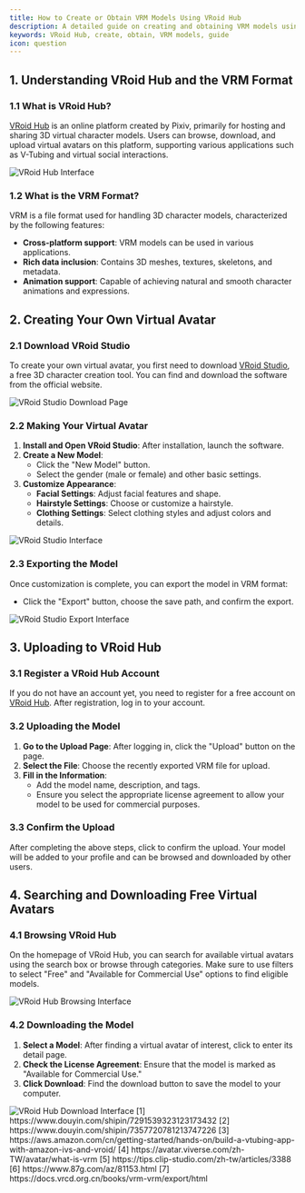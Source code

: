 ```yaml
---
title: How to Create or Obtain VRM Models Using VRoid Hub
description: A detailed guide on creating and obtaining VRM models using VRoid Hub
keywords: VRoid Hub, create, obtain, VRM models, guide
icon: question
---
```


## 1. Understanding VRoid Hub and the VRM Format

### 1.1 What is VRoid Hub?

[VRoid Hub](https://hub.vroid.com/) is an online platform created by Pixiv, primarily for hosting and sharing 3D virtual character models. Users can browse, download, and upload virtual avatars on this platform, supporting various applications such as V-Tubing and virtual social interactions.

<Frame>
  <img src="https://oss.vidol.chat/assets/37456b9e3567f181dc8decf8c4d0bb1e.webp" alt="VRoid Hub Interface" />
</Frame>

### 1.2 What is the VRM Format?

VRM is a file format used for handling 3D character models, characterized by the following features:

- **Cross-platform support**: VRM models can be used in various applications.
- **Rich data inclusion**: Contains 3D meshes, textures, skeletons, and metadata.
- **Animation support**: Capable of achieving natural and smooth character animations and expressions.

## 2. Creating Your Own Virtual Avatar

### 2.1 Download VRoid Studio

To create your own virtual avatar, you first need to download [VRoid Studio](https://vroid.com/studio), a free 3D character creation tool. You can find and download the software from the official website.

<Frame>
  <img src="https://oss.vidol.chat/assets/7b278f1684abe31781fefa2b7568ec55.webp" alt="VRoid Studio Download Page" />
</Frame>

### 2.2 Making Your Virtual Avatar

1. **Install and Open VRoid Studio**: After installation, launch the software.
2. **Create a New Model**:
   - Click the "New Model" button.
   - Select the gender (male or female) and other basic settings.
3. **Customize Appearance**:
   - **Facial Settings**: Adjust facial features and shape.
   - **Hairstyle Settings**: Choose or customize a hairstyle.
   - **Clothing Settings**: Select clothing styles and adjust colors and details.

<Frame>
  <img src="https://oss.vidol.chat/assets/73fe774a8c070dac944cd5cebac5209a.webp" alt="VRoid Studio Interface" />
</Frame>

### 2.3 Exporting the Model

Once customization is complete, you can export the model in VRM format:

- Click the "Export" button, choose the save path, and confirm the export.

<Frame>
  <img src="https://oss.vidol.chat/assets/9352bc01fd290c0eb8b6c186c53d6aac.webp" alt="VRoid Studio Export Interface" />
</Frame>

## 3. Uploading to VRoid Hub

### 3.1 Register a VRoid Hub Account

If you do not have an account yet, you need to register for a free account on [VRoid Hub](https://hub.vroid.com/). After registration, log in to your account.

### 3.2 Uploading the Model

1. **Go to the Upload Page**: After logging in, click the "Upload" button on the page.
2. **Select the File**: Choose the recently exported VRM file for upload.
3. **Fill in the Information**:
   - Add the model name, description, and tags.
   - Ensure you select the appropriate license agreement to allow your model to be used for commercial purposes.

### 3.3 Confirm the Upload

After completing the above steps, click to confirm the upload. Your model will be added to your profile and can be browsed and downloaded by other users.

## 4. Searching and Downloading Free Virtual Avatars

### 4.1 Browsing VRoid Hub

On the homepage of VRoid Hub, you can search for available virtual avatars using the search box or browse through categories. Make sure to use filters to select "Free" and "Available for Commercial Use" options to find eligible models.

<Frame>
  <img src="https://oss.vidol.chat/assets/5bfeb0c69a8dcf0033f2a17f0d29ff72.webp" alt="VRoid Hub Browsing Interface" />
</Frame>

### 4.2 Downloading the Model

1. **Select a Model**: After finding a virtual avatar of interest, click to enter its detail page.
2. **Check the License Agreement**: Ensure that the model is marked as "Available for Commercial Use."
3. **Click Download**: Find the download button to save the model to your computer.

<Frame>
  <img src="https://oss.vidol.chat/assets/a62bc4011f73d9dc8f3cdc6ef5f0dcb9.webp" alt="VRoid Hub Download Interface" />
</Frame>

<Accordion title="References">
  [1] https://www.douyin.com/shipin/7291539323123173432  
  [2] https://www.douyin.com/shipin/7357720781213747226  
  [3] https://aws.amazon.com/cn/getting-started/hands-on/build-a-vtubing-app-with-amazon-ivs-and-vroid/  
  [4] https://avatar.viverse.com/zh-TW/avatar/what-is-vrm  
  [5] https://tips.clip-studio.com/zh-tw/articles/3388  
  [6] https://www.87g.com/az/81153.html  
  [7] https://docs.vrcd.org.cn/books/vrm-vrm/export/html
</Accordion>

